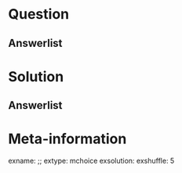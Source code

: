 ```r

```

Question
========


Answerlist
----------


Solution
========


Answerlist
----------


Meta-information
================
exname: ;;
extype: mchoice
exsolution: 
exshuffle: 5
